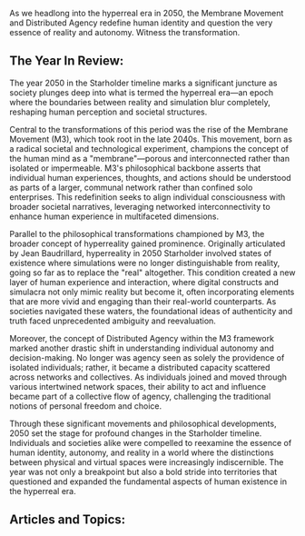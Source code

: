 As we headlong into the hyperreal era in 2050, the Membrane Movement and Distributed Agency redefine human identity and question the very essence of reality and autonomy. Witness the transformation.


## The Year In Review:
The year 2050 in the Starholder timeline marks a significant juncture as society plunges deep into what is termed the hyperreal era—an epoch where the boundaries between reality and simulation blur completely, reshaping human perception and societal structures.

Central to the transformations of this period was the rise of the Membrane Movement (M3), which took root in the late 2040s. This movement, born as a radical societal and technological experiment, champions the concept of the human mind as a "membrane"—porous and interconnected rather than isolated or impermeable. M3's philosophical backbone asserts that individual human experiences, thoughts, and actions should be understood as parts of a larger, communal network rather than confined solo enterprises. This redefinition seeks to align individual consciousness with broader societal narratives, leveraging networked interconnectivity to enhance human experience in multifaceted dimensions.

Parallel to the philosophical transformations championed by M3, the broader concept of hyperreality gained prominence. Originally articulated by Jean Baudrillard, hyperreality in 2050 Starholder involved states of existence where simulations were no longer distinguishable from reality, going so far as to replace the "real" altogether. This condition created a new layer of human experience and interaction, where digital constructs and simulacra not only mimic reality but become it, often incorporating elements that are more vivid and engaging than their real-world counterparts. As societies navigated these waters, the foundational ideas of authenticity and truth faced unprecedented ambiguity and reevaluation.

Moreover, the concept of Distributed Agency within the M3 framework marked another drastic shift in understanding individual autonomy and decision-making. No longer was agency seen as solely the providence of isolated individuals; rather, it became a distributed capacity scattered across networks and collectives. As individuals joined and moved through various intertwined network spaces, their ability to act and influence became part of a collective flow of agency, challenging the traditional notions of personal freedom and choice.

Through these significant movements and philosophical developments, 2050 set the stage for profound changes in the Starholder timeline. Individuals and societies alike were compelled to reexamine the essence of human identity, autonomy, and reality in a world where the distinctions between physical and virtual spaces were increasingly indiscernible. The year was not only a breakpoint but also a bold stride into territories that questioned and expanded the fundamental aspects of human existence in the hyperreal era.

## Articles and Topics:

